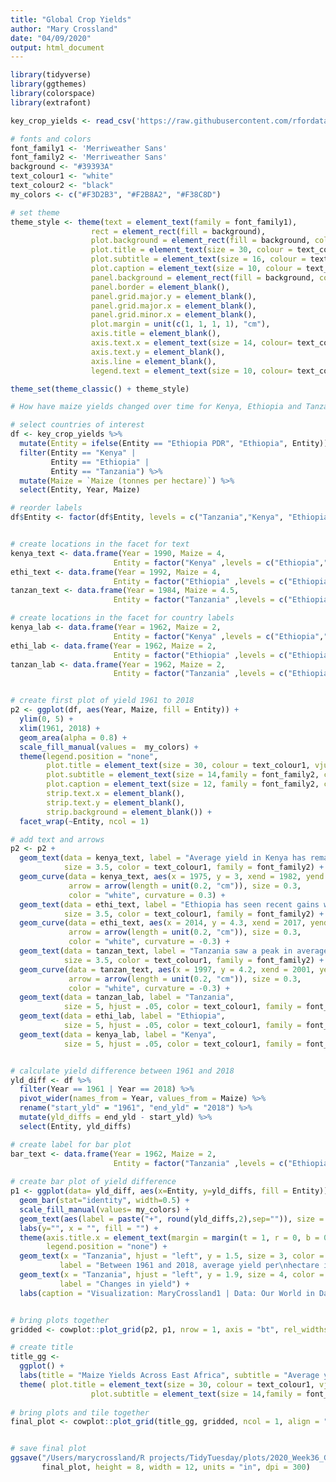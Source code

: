 ```yaml
---
title: "Global Crop Yields"
author: "Mary Crossland"
date: "04/09/2020"
output: html_document
---
```


```r

library(tidyverse)
library(ggthemes)
library(colorspace)
library(extrafont)

```

```r

key_crop_yields <- read_csv('https://raw.githubusercontent.com/rfordatascience/tidytuesday/master/data/2020/2020-09-01/key_crop_yields.csv')

```
```r

# fonts and colors
font_family1 <- 'Merriweather Sans'
font_family2 <- 'Merriweather Sans'
background <- "#39393A"
text_colour1 <- "white"
text_colour2 <- "black"
my_colors <- c("#F3D2B3", "#F2B8A2", "#F38C8D")

# set theme
theme_style <- theme(text = element_text(family = font_family1),
                  rect = element_rect(fill = background),
                  plot.background = element_rect(fill = background, color = NA),
                  plot.title = element_text(size = 30, colour = text_colour1),
                  plot.subtitle = element_text(size = 16, colour = text_colour1),
                  plot.caption = element_text(size = 10, colour = text_colour1, margin=margin(20,0,0,0)),
                  panel.background = element_rect(fill = background, color = NA),
                  panel.border = element_blank(),
                  panel.grid.major.y = element_blank(),
                  panel.grid.major.x = element_blank(),
                  panel.grid.minor.x = element_blank(),
                  plot.margin = unit(c(1, 1, 1, 1), "cm"),
                  axis.title = element_blank(),
                  axis.text.x = element_text(size = 14, colour= text_colour1),
                  axis.text.y = element_blank(),
                  axis.line = element_blank(),
                  legend.text = element_text(size = 10, colour= text_colour1),)

theme_set(theme_classic() + theme_style)


```


```r


# How have maize yields changed over time for Kenya, Ethiopia and Tanzania?

# select countries of interest
df <- key_crop_yields %>%
  mutate(Entity = ifelse(Entity == "Ethiopia PDR", "Ethiopia", Entity)) %>%
  filter(Entity == "Kenya" |
         Entity == "Ethiopia" |
         Entity == "Tanzania") %>% 
  mutate(Maize = `Maize (tonnes per hectare)`) %>%
  select(Entity, Year, Maize) 

# reorder labels
df$Entity <- factor(df$Entity, levels = c("Tanzania","Kenya", "Ethiopia"))


# create locations in the facet for text
kenya_text <- data.frame(Year = 1990, Maize = 4,
                       Entity = factor("Kenya" ,levels = c("Ethiopia","Tanzania","Kenya")))
ethi_text <- data.frame(Year = 1992, Maize = 4,
                       Entity = factor("Ethiopia" ,levels = c("Ethiopia","Tanzania","Kenya")))
tanzan_text <- data.frame(Year = 1984, Maize = 4.5,
                       Entity = factor("Tanzania" ,levels = c("Ethiopia","Tanzania","Kenya")))

# create locations in the facet for country labels
kenya_lab <- data.frame(Year = 1962, Maize = 2,
                       Entity = factor("Kenya" ,levels = c("Ethiopia","Tanzania","Kenya")))
ethi_lab <- data.frame(Year = 1962, Maize = 2,
                       Entity = factor("Ethiopia" ,levels = c("Ethiopia","Tanzania","Kenya")))
tanzan_lab <- data.frame(Year = 1962, Maize = 2,
                       Entity = factor("Tanzania" ,levels = c("Ethiopia","Tanzania","Kenya")))


# create first plot of yield 1961 to 2018
p2 <- ggplot(df, aes(Year, Maize, fill = Entity)) +
  ylim(0, 5) +
  xlim(1961, 2018) +
  geom_area(alpha = 0.8) +
  scale_fill_manual(values =  my_colors) +
  theme(legend.position = "none",
        plot.title = element_text(size = 30, colour = text_colour1, vjust = 0.5),
        plot.subtitle = element_text(size = 14,family = font_family2, colour = text_colour1, vjust = 0.5),
        plot.caption = element_text(size = 12, family = font_family2, colour = text_colour1, margin=margin(30,0,0,0)),
        strip.text.x = element_blank(),
        strip.text.y = element_blank(),
        strip.background = element_blank()) +
  facet_wrap(~Entity, ncol = 1)

# add text and arrows
p2 <- p2 + 
  geom_text(data = kenya_text, label = "Average yield in Kenya has remained low,\noscillating around 1.5 tonnes per ha",
            size = 3.5, color = text_colour1, family = font_family2) +
  geom_curve(data = kenya_text, aes(x = 1975, y = 3, xend = 1982, yend = 2.07),
             arrow = arrow(length = unit(0.2, "cm")), size = 0.3,
             color = "white", curvature = 0.3) +
  geom_text(data = ethi_text, label = "Ethiopia has seen recent gains with an average\nyield of 3.7 tonnes per ha in 2017",
            size = 3.5, color = text_colour1, family = font_family2) +
  geom_curve(data = ethi_text, aes(x = 2014, y = 4.3, xend = 2017, yend = 3.7),
             arrow = arrow(length = unit(0.2, "cm")), size = 0.3,
             color = "white", curvature = -0.3) +
  geom_text(data = tanzan_text, label = "Tanzania saw a peak in average yield\nin 2001 at 3.1 tonnes per ha",
            size = 3.5, color = text_colour1, family = font_family2) +
  geom_curve(data = tanzan_text, aes(x = 1997, y = 4.2, xend = 2001, yend = 3.1),
             arrow = arrow(length = unit(0.2, "cm")), size = 0.3,
             color = "white", curvature = -0.3) +
  geom_text(data = tanzan_lab, label = "Tanzania",
            size = 5, hjust = .05, color = text_colour1, family = font_family1) +
  geom_text(data = ethi_lab, label = "Ethiopia",
            size = 5, hjust = .05, color = text_colour1, family = font_family1) +
  geom_text(data = kenya_lab, label = "Kenya",
            size = 5, hjust = .05, color = text_colour1, family = font_family1) 


# calculate yield difference between 1961 and 2018
yld_diff <- df %>%
  filter(Year == 1961 | Year == 2018) %>%
  pivot_wider(names_from = Year, values_from = Maize) %>%
  rename("start_yld" = "1961", "end_yld" = "2018") %>%
  mutate(yld_diffs = end_yld - start_yld) %>%
  select(Entity, yld_diffs)

# create label for bar plot
bar_text <- data.frame(Year = 1962, Maize = 2,
                       Entity = factor("Tanzania" ,levels = c("Ethiopia","Tanzania","Kenya")))
  
# create bar plot of yield difference
p1 <- ggplot(data= yld_diff, aes(x=Entity, y=yld_diffs, fill = Entity)) +
  geom_bar(stat="identity", width=0.5) +
  scale_fill_manual(values= my_colors) +
  geom_text(aes(label = paste("+", round(yld_diffs,2),sep="")), size = 6, color = text_colour2, family = font_family1, vjust = 4) +
  labs(y="", x = "", fill = "") +
  theme(axis.title.x = element_text(margin = margin(t = 1, r = 0, b = 0, l = 0), size = 10),
        legend.position = "none") +
  geom_text(x = "Tanzania", hjust = "left", y = 1.5, size = 3, color = text_colour1, family = font_family1,
           label = "Between 1961 and 2018, average yield per\nhectare increased by 2.33 tonnes per ha\nin Ethiopia. Ethiopia’s yield gains have been\nattributed to improved extension services\nand the use of modern maize varieties\nand mineral fertilizers") +
  geom_text(x = "Tanzania", hjust = "left", y = 1.9, size = 4, color = text_colour1, family = font_family1,
           label = "Changes in yield") +
  labs(caption = "Visualization: MaryCrossland1 | Data: Our World in Data") 


# bring plots together
gridded <- cowplot::plot_grid(p2, p1, nrow = 1, axis = "bt", rel_widths = c(2, 1.8))

# create title
title_gg <-
  ggplot() + 
  labs(title = "Maize Yields Across East Africa", subtitle = "Average yield (tonnes per hectare) 1961-2018") +
  theme( plot.title = element_text(size = 30, colour = text_colour1, vjust = 1, margin=margin(30,0,0,0) ),
                  plot.subtitle = element_text(size = 14,family = font_family2, margin=margin(12,0,0,0), colour = text_colour1, vjust = 1))
  
# bring plots and tile together
final_plot <- cowplot::plot_grid(title_gg, gridded, ncol = 1, align = "bt", rel_heights = c(0.20, 1))


# save final plot
ggsave("/Users/marycrossland/R projects/TidyTuesday/plots/2020_Week36_GlobalCropYields.png",
       final_plot, height = 8, width = 12, units = "in", dpi = 300)

  
```

